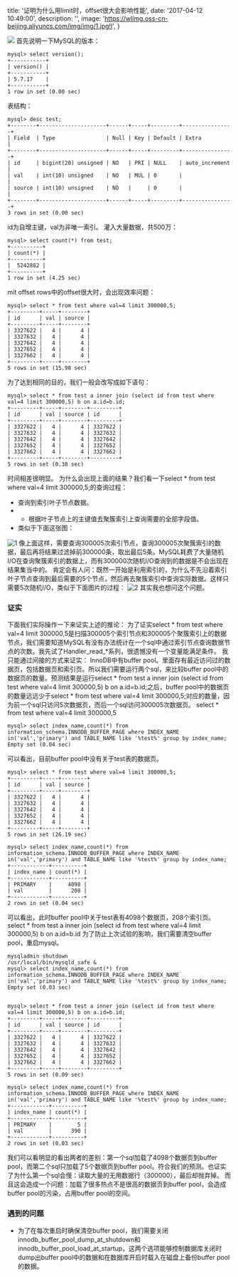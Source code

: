
  title: '证明为什么用limit时，offset很大会影响性能',
  date: '2017-04-12 10:49:00',
  description: '',
  image: 'https://wlimg.oss-cn-beijing.aliyuncs.com/img/img/1.jpg!l',
}


![](https://wlimg.oss-cn-beijing.aliyuncs.com/img/img/1.jpg!l)  首先说明一下MySQL的版本：


    mysql> select version();
    +-----------+
    | version() |
    +-----------+
    | 5.7.17    |
    +-----------+
    1 row in set (0.00 sec)
    

表结构：

    mysql> desc test;
    +--------+---------------------+------+-----+---------+----------------+
    | Field  | Type                | Null | Key | Default | Extra          |
    +--------+---------------------+------+-----+---------+----------------+
    | id     | bigint(20) unsigned | NO   | PRI | NULL    | auto_increment |
    | val    | int(10) unsigned    | NO   | MUL | 0       |                |
    | source | int(10) unsigned    | NO   |     | 0       |                |
    +--------+---------------------+------+-----+---------+----------------+
    3 rows in set (0.00 sec)
    

id为自增主键，val为非唯一索引。 灌入大量数据，共500万：

    mysql> select count(*) from test;
    +----------+
    | count(*) |
    +----------+
    |  5242882 |
    +----------+
    1 row in set (4.25 sec)
    

mit offset rows中的offset很大时，会出现效率问题：

    mysql> select * from test where val=4 limit 300000,5;
    +---------+-----+--------+
    | id      | val | source |
    +---------+-----+--------+
    | 3327622 |   4 |      4 |
    | 3327632 |   4 |      4 |
    | 3327642 |   4 |      4 |
    | 3327652 |   4 |      4 |
    | 3327662 |   4 |      4 |
    +---------+-----+--------+
    5 rows in set (15.98 sec)
    

为了达到相同的目的，我们一般会改写成如下语句：

    mysql> select * from test a inner join (select id from test where val=4 limit 300000,5) b on a.id=b.id;
    +---------+-----+--------+---------+
    | id      | val | source | id      |
    +---------+-----+--------+---------+
    | 3327622 |   4 |      4 | 3327622 |
    | 3327632 |   4 |      4 | 3327632 |
    | 3327642 |   4 |      4 | 3327642 |
    | 3327652 |   4 |      4 | 3327652 |
    | 3327662 |   4 |      4 | 3327662 |
    +---------+-----+--------+---------+
    5 rows in set (0.38 sec)
    

时间相差很明显。 为什么会出现上面的结果？我们看一下select * from test where val=4 limit 300000,5;的查询过程：

*   查询到索引叶子节点数据。
*   *   根据叶子节点上的主键值去聚簇索引上查询需要的全部字段值。
*   类似于下面这张图：

![1](https://wlimg.oss-cn-beijing.aliyuncs.com/img/mysqllimit/1.jpg) 像上面这样，需要查询300005次索引节点，查询300005次聚簇索引的数据，最后再将结果过滤掉前300000条，取出最后5条。MySQL耗费了大量随机I/O在查询聚簇索引的数据上，而有300000次随机I/O查询到的数据是不会出现在结果集当中的。 肯定会有人问：既然一开始是利用索引的，为什么不先沿着索引叶子节点查询到最后需要的5个节点，然后再去聚簇索引中查询实际数据。这样只需要5次随机I/O，类似于下面图片的过程： ![2](https://wlimg.oss-cn-beijing.aliyuncs.com/img/mysqllimit/2.jpg) 其实我也想问这个问题。

### 证实

下面我们实际操作一下来证实上述的推论： 为了证实select * from test where val=4 limit 300000,5是扫描300005个索引节点和300005个聚簇索引上的数据节点，我们需要知道MySQL有没有办法统计在一个sql中通过索引节点查询数据节点的次数。我先试了Handler\_read\_*系列，很遗憾没有一个变量能满足条件。 我只能通过间接的方式来证实： InnoDB中有buffer pool。里面存有最近访问过的数据页，包括数据页和索引页。所以我们需要运行两个sql，来比较buffer pool中的数据页的数量。预测结果是运行select * from test a inner join (select id from test where val=4 limit 300000,5) b on a.id=b.id;之后，buffer pool中的数据页的数量远远少于select * from test where val=4 limit 300000,5;对应的数量，因为前一个sql只访问5次数据页，而后一个sql访问300005次数据页。 select * from test where val=4 limit 300000,5

    mysql> select index_name,count(*) from information_schema.INNODB_BUFFER_PAGE where INDEX_NAME in('val','primary') and TABLE_NAME like '%test%' group by index_name;
    Empty set (0.04 sec)
    

可以看出，目前buffer pool中没有关于test表的数据页。

    mysql> select * from test where val=4 limit 300000,5;
    +---------+-----+--------+
    | id      | val | source |
    +---------+-----+--------+
    | 3327622 |   4 |      4 |
    | 3327632 |   4 |      4 |
    | 3327642 |   4 |      4 |
    | 3327652 |   4 |      4 |
    | 3327662 |   4 |      4 |
    +---------+-----+--------+
    5 rows in set (26.19 sec)
    
    mysql> select index_name,count(*) from information_schema.INNODB_BUFFER_PAGE where INDEX_NAME in('val','primary') and TABLE_NAME like '%test%' group by index_name;
    +------------+----------+
    | index_name | count(*) |
    +------------+----------+
    | PRIMARY    |     4098 |
    | val        |      208 |
    +------------+----------+
    2 rows in set (0.04 sec)
    
    

可以看出，此时buffer pool中关于test表有4098个数据页，208个索引页。 select * from test a inner join (select id from test where val=4 limit 300000,5) b on a.id=b.id 为了防止上次试验的影响，我们需要清空buffer pool，重启mysql。

    mysqladmin shutdown
    /usr/local/bin/mysqld_safe &
    mysql> select index_name,count(*) from information_schema.INNODB_BUFFER_PAGE where INDEX_NAME in('val','primary') and TABLE_NAME like '%test%' group by index_name;
    Empty set (0.03 sec)
    

    mysql> select * from test a inner join (select id from test where val=4 limit 300000,5) b on a.id=b.id;
    +---------+-----+--------+---------+
    | id      | val | source | id      |
    +---------+-----+--------+---------+
    | 3327622 |   4 |      4 | 3327622 |
    | 3327632 |   4 |      4 | 3327632 |
    | 3327642 |   4 |      4 | 3327642 |
    | 3327652 |   4 |      4 | 3327652 |
    | 3327662 |   4 |      4 | 3327662 |
    +---------+-----+--------+---------+
    5 rows in set (0.09 sec)
    
    mysql> select index_name,count(*) from information_schema.INNODB_BUFFER_PAGE where INDEX_NAME in('val','primary') and TABLE_NAME like '%test%' group by index_name;
    +------------+----------+
    | index_name | count(*) |
    +------------+----------+
    | PRIMARY    |        5 |
    | val        |      390 |
    +------------+----------+
    2 rows in set (0.03 sec)
    

我们可以看明显的看出两者的差别：第一个sql加载了4098个数据页到buffer pool，而第二个sql只加载了5个数据页到buffer pool。符合我们的预测。也证实了为什么第一个sql会慢：读取大量的无用数据行（300000），最后却抛弃掉。 而且这会造成一个问题：加载了很多热点不是很高的数据页到buffer pool，会造成buffer pool的污染，占用buffer pool的空间。

### 遇到的问题

*   为了在每次重启时确保清空buffer pool，我们需要关闭innodb\_buffer\_pool\_dump\_at\_shutdown和innodb\_buffer\_pool\_load\_at\_startup，这两个选项能够控制数据库关闭时dump出buffer pool中的数据和在数据库开启时载入在磁盘上备份buffer pool的数据。


